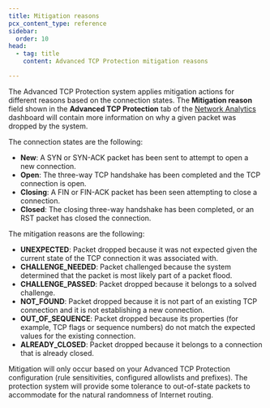 ```yaml
---
title: Mitigation reasons
pcx_content_type: reference
sidebar:
  order: 10
head:
  - tag: title
    content: Advanced TCP Protection mitigation reasons

---
```


The Advanced TCP Protection system applies mitigation actions for different reasons based on the connection states. The **Mitigation reason** field shown in the **Advanced TCP Protection** tab of the [Network Analytics](/analytics/network-analytics/) dashboard will contain more information on why a given packet was dropped by the system.

The connection states are the following:

* **New**: A SYN or SYN-ACK packet has been sent to attempt to open a new connection.
* **Open**: The three-way TCP handshake has been completed and the TCP connection is open.
* **Closing**: A FIN or FIN-ACK packet has been seen attempting to close a connection.
* **Closed**: The closing three-way handshake has been completed, or an RST packet has closed the connection.

The mitigation reasons are the following:

* **UNEXPECTED**: Packet dropped because it was not expected given the current state of the TCP connection it was associated with.
* **CHALLENGE\_NEEDED**: Packet challenged because the system determined that the packet is most likely part of a packet flood.
* **CHALLENGE\_PASSED**: Packet dropped because it belongs to a solved challenge.
* **NOT\_FOUND**: Packet dropped because it is not part of an existing TCP connection and it is not establishing a new connection.
* **OUT\_OF\_SEQUENCE**: Packet dropped because its properties (for example, TCP flags or sequence numbers) do not match the expected values for the existing connection.
* **ALREADY\_CLOSED**: Packet dropped because it belongs to a connection that is already closed.

Mitigation will only occur based on your Advanced TCP Protection configuration (rule sensitivities, configured allowlists and prefixes). The protection system will provide some tolerance to out-of-state packets to accommodate for the natural randomness of Internet routing.
